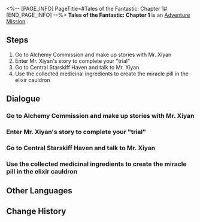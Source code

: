 <%-- [PAGE_INFO]
PageTitle=#Tales of the Fantastic: Chapter 1#
[END_PAGE_INFO] --%>
{{Stub|Dialogue, characters, and location(s)}}
{{Mission Infobox
|id            = 8002211
|title         = 
|image         = Mission Tales of the Fantastic: Chapter 1.png
|type          = Adventure
|event_name    = 
|chapter       = 
|requirements  = [[Trailblaze Mission]] ''[[A Dragon Gallant, Its Ocean Distant]]'' completed
|summary       = Mr. Xiyan has created bizarre stories based on your adventures on the Xianzhou Luofu, claiming they have "great business value." Are his words... really credible?
|characters    = <!--characters that appear in this mission-->
|startLocation = <!--location as it intially appears on the mission screen-->
|world         = <!--i.e. Penacony-->
|area          = <!--i.e. A Child's Dream-->
|prev          = 
|next          = Tales of the Fantastic: Chapter 2
|exp           = 
|credits       = 25000
|stellarJade   = 
|other         = {{Card List|Traveler's Guide*3;Refined Aether*2|delim=;}}
}}
'''Tales of the Fantastic: Chapter 1''' is an [[Adventure Mission]]<!--in [world]-->.

==Steps==
# Go to Alchemy Commission and make up stories with Mr. Xiyan
# Enter Mr. Xiyan's story to complete your "trial"
# Go to Central Starskiff Haven and talk to Mr. Xiyan
# Use the collected medicinal ingredients to create the miracle pill in the elixir cauldron

<!--
==Gameplay Notes==

--><!--
==Trial Character==

-->
==Dialogue==
{{Stub Dialogue}}
===Go to Alchemy Commission and make up stories with Mr. Xiyan===
{{Mission Description|type=adventure|location=<!--to be added-->|Mr. Xiyan wants to adopt your adventure into a storytelling tale. However, due to some commercial reasons, he would like to make some... modifications to your experience.}}
{{Dialogue Start}}
:{{tx}}
{{Dialogue End}}

===Enter Mr. Xiyan's story to complete your "trial"===
{{Mission Description|type=adventure|location=<!--to be added-->|update|In this made-up story, the first Cauldron Master of the Alchemy Commission designed a series of trials for their successors. Only by passing through these trials can one concoct the elixir that can make oneself be born anew.}}
{{Dialogue Start}}
:{{tx}}
{{Dialogue End}}

===Go to Central Starskiff Haven and talk to Mr. Xiyan===
{{Mission Description|type=adventure|location=<!--to be added-->|update|Mr. Xiyan seems to be looking for you for something. Go chat with him in Central Starskiff Haven.}}
{{Dialogue Start}}
:{{tx}}
{{Dialogue End}}

===Use the collected medicinal ingredients to create the miracle pill in the elixir cauldron===
{{Mission Description|type=adventure|location=<!--to be added-->|update|You completed the trial form the first Cauldron Master of the Alchemy Commission in Mr. Xiyan's story and collected all the ingredients needed to create the pills. Now is the time to craft these into the miracle pill and facilitate your transformation!}}
{{Dialogue Start}}
:{{tx}}
{{Dialogue End}}

==Other Languages==
{{Other Languages
|en   = Tales of the Fantastic: Chapter 1
|zhs  = 评书奇谭•第一回
|zht  = 評書奇譚•第一回
|ja   = 講談奇譚・第一回
|ko   = 진기한 이야기•제1장
|es   = Narraciones extraordinarias: acto 1
|fr   = Contes fantastiques &mdash; Chapitre 1
|ru   = Чудесные сказания. Глава I
|th   = เรื่องเล่าขานตำนานการผจญภัย: บทที่ 1
|vi   = Kỳ Truyện Bình Thư 1
|de   = Geschichten des Fantastischen &ndash; Kapitel 1
|id   = Dongeng Luar Biasa - Bag. 1
|pt   = Contos do Fantástico - Capítulo 1
}}

==Change History==
{{Change History|1.2}}
